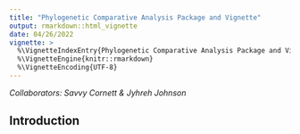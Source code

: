 ```yaml
---
title: "Phylogenetic Comparative Analysis Package and Vignette"
output: rmarkdown::html_vignette
date: 04/26/2022
vignette: >
  %\VignetteIndexEntry{Phylogenetic Comparative Analysis Package and Vignette}
  %\VignetteEngine{knitr::rmarkdown}
  %\VignetteEncoding{UTF-8}
---
```

*Collaborators: Savvy Cornett & Jyhreh Johnson*

## Introduction